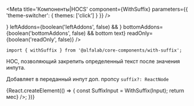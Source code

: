 



<Meta
    title='Компоненты|HOCS'
    component={WithSuffix}
    parameters={{ 'theme-switcher': { themes: ['click'] } }}
/>


<!-- Canvas -->

<Story name='withSuffix'>
    <SuffixInput
        suffix={text('suffix', ' ₽')}
        block={boolean('block', false)}
        clear={boolean('clear', false)}
        size={select('size', ['s', 'm', 'l', 'xl'], 's')}
        disabled={boolean('disabled', false)}
        label={text('label', '')}
        placeholder={text('placeholder', '')}
        rightAddons={boolean('rightAddons', false) && !text('error') && <Icon />}
        leftAddons={boolean('leftAddons', false) && <Icon />}
        bottomAddons={boolean('bottomAddons', false) && <span>bottom text</span>}
        readOnly={boolean('readOnly', false)}
    />
</Story>


<!-- Docs -->

<ComponentHeader
    name='withSuffix'
    version={version}
    package='@alfalab/core-components/with-suffix'
    stage={2}
/>

```tsx
import { withSuffix } from '@alfalab/core-components/with-suffix';
```

HOC, позволяющий закрепить определенный текст после значения инпута.

Добавляет в переданный инпут доп. пропсу `suffix?: ReactNode`

<Preview>
    {React.createElement(() => {
        const SuffixInput = WithSuffix(Input);
        return <SuffixInput suffix={<b> мес</b>} />;
    })}
</Preview>

